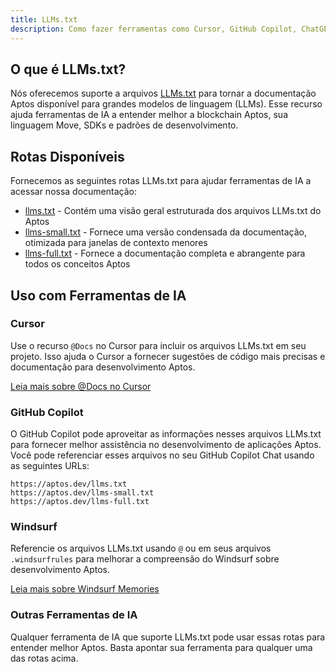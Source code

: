 ```yaml
---
title: LLMs.txt
description: Como fazer ferramentas como Cursor, GitHub Copilot, ChatGPT e Claude entenderem a documentação Aptos.
---
```


## O que é LLMs.txt?

Nós oferecemos suporte a arquivos [LLMs.txt](https://llmstxt.org/) para tornar a documentação Aptos disponível para grandes modelos de linguagem (LLMs). Esse recurso ajuda ferramentas de IA a entender melhor a blockchain Aptos, sua linguagem Move, SDKs e padrões de desenvolvimento.

## Rotas Disponíveis

Fornecemos as seguintes rotas LLMs.txt para ajudar ferramentas de IA a acessar nossa documentação:

- [llms.txt](/llms.txt) - Contém uma visão geral estruturada dos arquivos LLMs.txt do Aptos
- [llms-small.txt](/llms-small.txt) - Fornece uma versão condensada da documentação, otimizada para janelas de contexto menores
- [llms-full.txt](/llms-full.txt) - Fornece a documentação completa e abrangente para todos os conceitos Aptos

## Uso com Ferramentas de IA

### Cursor

Use o recurso `@Docs` no Cursor para incluir os arquivos LLMs.txt em seu projeto. Isso ajuda o Cursor a fornecer sugestões de código mais precisas e documentação para desenvolvimento Aptos.

[Leia mais sobre @Docs no Cursor](https://docs.cursor.com/context/@-symbols/@-docs)

### GitHub Copilot

O GitHub Copilot pode aproveitar as informações nesses arquivos LLMs.txt para fornecer melhor assistência no desenvolvimento de aplicações Aptos. Você pode referenciar esses arquivos no seu GitHub Copilot Chat usando as seguintes URLs:

```
https://aptos.dev/llms.txt
https://aptos.dev/llms-small.txt
https://aptos.dev/llms-full.txt
```

### Windsurf

Referencie os arquivos LLMs.txt usando `@` ou em seus arquivos `.windsurfrules` para melhorar a compreensão do Windsurf sobre desenvolvimento Aptos.

[Leia mais sobre Windsurf Memories](https://docs.codeium.com/windsurf/memories#memories-and-rules)

### Outras Ferramentas de IA

Qualquer ferramenta de IA que suporte LLMs.txt pode usar essas rotas para entender melhor Aptos. Basta apontar sua ferramenta para qualquer uma das rotas acima.
